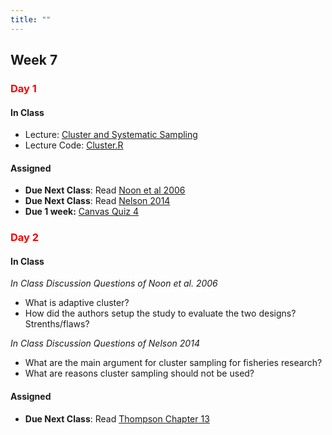 ```yaml
---
title: ""
---
```


## Week 7

### [Day 1]{style="color:red;"}

#### **In Class**

- Lecture: <a href="/FW552/Cluster.qmd">Cluster and Systematic Sampling</a> 
- Lecture Code: <a href="/FW552/Cluster.R">Cluster.R</a>


#### **Assigned**

- **Due Next Class**: Read <a href="/readings552/Noon et al 2006.pdf">Noon et al 2006</a>
- **Due Next Class**: Read <a href="/readings552/Nelson 2014.pdf">Nelson 2014</a>
- **Due 1 week:** [Canvas Quiz 4](https://colostate.instructure.com/courses/212614/quizzes/499472)

### [Day 2]{style="color:red;"}

#### **In Class**

*In Class Discussion Questions of Noon et al. 2006*

- What is adaptive cluster?
- How did the authors setup the study to evaluate the two designs? Strenths/flaws?

*In Class Discussion Questions of Nelson 2014*

- What are the main argument for cluster sampling for fisheries research?
- What are reasons cluster sampling should not be used?

#### **Assigned** 

- **Due Next Class**: Read <a href="/readings552/Sampling - 2012 - Thompson.pdf">Thompson Chapter 13 </a> 
